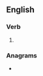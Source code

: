 ==English==

===Verb===
{{head|en|verb form}}

# {{en-third-person singular of|undelete}}

===Anagrams===
* {{anagrams|en|unsteeled}}